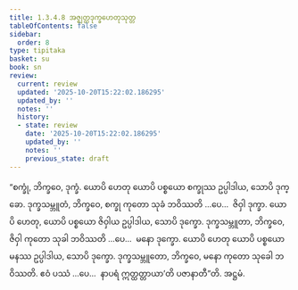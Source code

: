```yaml
---
title: 1.3.4.8 အဇ္ဈတ္တဒုက္ခဟေတုသုတ္တ
tableOfContents: false
sidebar:
  order: 8
type: tipitaka
basket: su
book: sn
review:
  current: review
  updated: '2025-10-20T15:22:02.186295'
  updated_by: ''
  notes: ''
  history:
  - state: review
    date: '2025-10-20T15:22:02.186295'
    updated_by: ''
    notes: ''
    previous_state: draft
---
```



<DynamicBreadcrumb />


<ReviewStatus review={frontmatter.review} showDetails={true} />

<HypothesisAnnotation frontmatter={frontmatter} />

<Division number="141" book="sn" e="ch" v="18" p="300">

<Paragraph number="797" book="sn">
“စက္ခုံ, ဘိက္ခဝေ, ဒုက္ခံ. ယောပိ ဟေတု ယောပိ ပစ္စယော စက္ခုဿ ဥပ္ပါဒါယ, သောပိ ဒုက္ခော. ဒုက္ခသမ္ဘူတံ, ဘိက္ခဝေ, စက္ခု ကုတော သုခံ ဘဝိဿတိ …ပေ…  ဇိဝှါ ဒုက္ခာ. ယောပိ ဟေတု, ယောပိ ပစ္စယော ဇိဝှါယ ဥပ္ပါဒါယ, သောပိ ဒုက္ခော. ဒုက္ခသမ္ဘူတာ, ဘိက္ခဝေ, ဇိဝှါ ကုတော သုခါ ဘဝိဿတိ …ပေ…  မနော ဒုက္ခော. ယောပိ ဟေတု ယောပိ ပစ္စယော မနဿ ဥပ္ပါဒါယ, သောပိ ဒုက္ခော. ဒုက္ခသမ္ဘူတော, ဘိက္ခဝေ, မနော ကုတော သုခေါ ဘဝိဿတိ. ဧဝံ ပဿံ …ပေ…  နာပရံ ဣတ္ထတ္တာယာ’တိ ပဇာနာတီ”တိ.

</Paragraph>
</Division>

<Paragraph number="798" type="center" book="sn">
အဋ္ဌမံ.
</Paragraph>